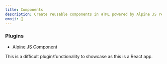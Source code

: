 ```yaml
---
title: Components
description: Create reusable components in HTML powered by Alpine JS reactivity.
emoji: 🐳
---
```


### Plugins

- [Alpine JS Component](https://github.com/markmead/alpinejs-component)

This is a difficult plugin/functionality to showcase as this is a React app.
